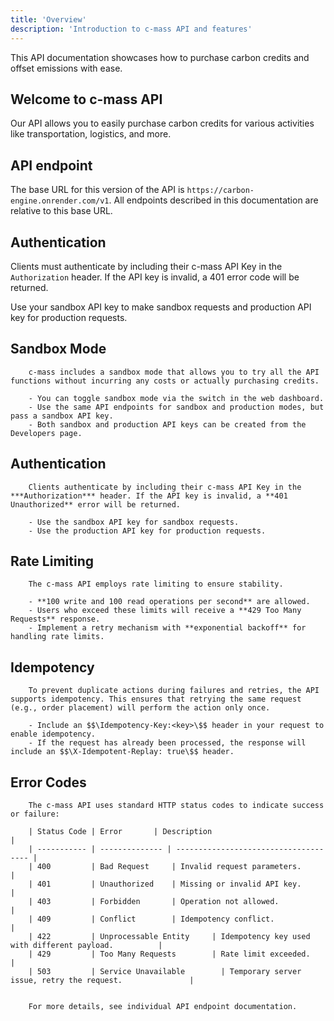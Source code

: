 ```yaml
---
title: 'Overview'
description: 'Introduction to c-mass API and features'
---
```


<Note>
  This API documentation showcases how to purchase carbon credits and offset emissions with ease.
</Note>

## Welcome to c-mass API

Our API allows you to easily purchase carbon credits for various activities like transportation, logistics, and more.

## API endpoint

The base URL for this version of the API is `https://carbon-engine.onrender.com/v1`. All endpoints described in this documentation are relative to this base URL.


## Authentication

Clients must authenticate by including their c-mass API Key in the `Authorization` header. If the API key is invalid, a 401 error code will be returned.

Use your sandbox API key to make sandbox requests and production API key for production requests.

## Sandbox Mode
        
        c-mass includes a sandbox mode that allows you to try all the API functions without incurring any costs or actually purchasing credits. 
        
        - You can toggle sandbox mode via the switch in the web dashboard.
        - Use the same API endpoints for sandbox and production modes, but pass a sandbox API key.
        - Both sandbox and production API keys can be created from the Developers page.

## Authentication
        
        Clients authenticate by including their c-mass API Key in the ***Authorization*** header. If the API key is invalid, a **401 Unauthorized** error will be returned.
        
        - Use the sandbox API key for sandbox requests.
        - Use the production API key for production requests.

 ## Rate Limiting

        The c-mass API employs rate limiting to ensure stability.

        - **100 write and 100 read operations per second** are allowed.
        - Users who exceed these limits will receive a **429 Too Many Requests** response.
        - Implement a retry mechanism with **exponential backoff** for handling rate limits.

 ## Idempotency

        To prevent duplicate actions during failures and retries, the API supports idempotency. This ensures that retrying the same request (e.g., order placement) will perform the action only once.

        - Include an $$\Idempotency-Key:<key>\$$ header in your request to enable idempotency.
        - If the request has already been processed, the response will include an $$\X-Idempotent-Replay: true\$$ header.

 ## Error Codes

        The c-mass API uses standard HTTP status codes to indicate success or failure:

        | Status Code | Error       | Description                              |
        | ----------- | -------------- | ------------------------------------- |
        | 400         | Bad Request     | Invalid request parameters.          |
        | 401         | Unauthorized    | Missing or invalid API key.          |
        | 403         | Forbidden       | Operation not allowed.               |
        | 409         | Conflict        | Idempotency conflict.                |
        | 422         | Unprocessable Entity     | Idempotency key used with different payload.          |
        | 429         | Too Many Requests        | Rate limit exceeded.               |
        | 503         | Service Unavailable        | Temporary server issue, retry the request.               |
        

        For more details, see individual API endpoint documentation.